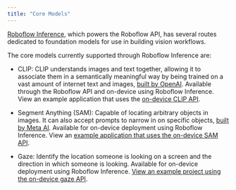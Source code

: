 ```yaml
---
title: "Core Models"
---
```


[Roboflow Inference](https://inference.roboflow.com), which powers the Roboflow API, has several routes dedicated to foundation models for use in building vision workflows.

The core models currently supported through Roboflow Inference are:

* CLIP: CLIP understands images and text together, allowing it to associate them in a semantically meaningful way by being trained on a vast amount of internet text and images, [built by OpenAI](https://openai.com/research/clip). Available through the Roboflow API and on-device using Roboflow Inference. View an example application that uses the [on-device CLIP API](https://github.com/roboflow/inference/tree/main/examples/clip-search-engine).

* Segment Anything (SAM): Capable of locating arbitrary objects in images. It can also accept prompts to narrow in on specific objects, [built by Meta AI](https://segment-anything.com/). Available for on-device deployment using Roboflow Inference. View an [example application that uses the on-device SAM API](https://github.com/roboflow/inference/tree/main/examples/sam-client).

* Gaze: Identify the location someone is looking on a screen and the direction in which someone is looking. Available for on-device deployment using Roboflow Inference. [View an example project using the on-device gaze API](https://github.com/roboflow/inference/tree/main/examples/gaze-detection).